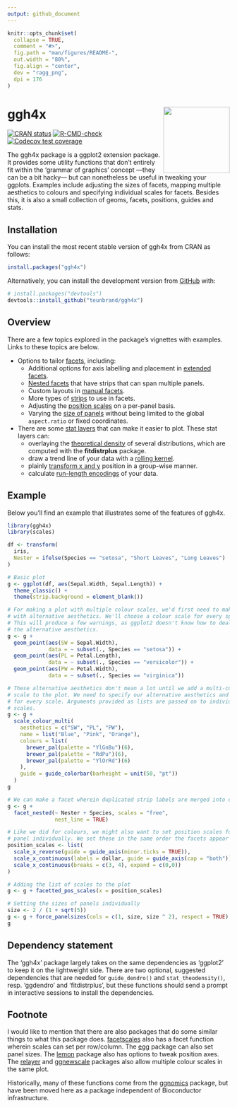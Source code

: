 ```yaml
---
output: github_document
---
```


<!-- README.md is generated from README.Rmd. Please edit that file -->

```r
knitr::opts_chunk$set(
  collapse = TRUE,
  comment = "#>",
  fig.path = "man/figures/README-",
  out.width = "80%",
  fig.align = "center",
  dev = "ragg_png",
  dpi = 176
)
```

# ggh4x <img src="man/figures/logo_300px.png" align = "right" width = "150" />

<!-- badges: start -->
[![CRAN status](https://www.r-pkg.org/badges/version/ggh4x)](https://CRAN.R-project.org/package=ggh4x)
[![R-CMD-check](https://github.com/teunbrand/ggh4x/actions/workflows/R-CMD-check.yaml/badge.svg)](https://github.com/teunbrand/ggh4x/actions/workflows/R-CMD-check.yaml)
[![Codecov test coverage](https://codecov.io/gh/teunbrand/ggh4x/graph/badge.svg)](https://app.codecov.io/gh/teunbrand/ggh4x)
<!-- badges: end -->

The ggh4x package is a ggplot2 extension package. It provides some utility functions that don't entirely fit within the 'grammar of graphics' concept ---they can be a bit hacky--- but can nonetheless be useful in tweaking your ggplots. Examples include adjusting the sizes of facets, mapping multiple aesthetics to colours and specifying individual scales for facets. Besides this, it is also a small collection of geoms, facets, positions, guides and stats.

## Installation

You can install the most recent stable version of ggh4x from CRAN as follows:

``` r
install.packages("ggh4x")
```

Alternatively, you can install the development version from [GitHub](https://github.com/) with:

``` r
# install.packages("devtools")
devtools::install_github("teunbrand/ggh4x")
```

## Overview

There are a few topics explored in the package's vignettes with examples. Links to these topics are below.

* Options to tailor [facets](https://teunbrand.github.io/ggh4x/articles/Facets.html), including:
    * Additional options for axis labelling and placement in [extended facets](https://teunbrand.github.io/ggh4x/articles/Facets.html#extended-facets-1).
    * [Nested facets](https://teunbrand.github.io/ggh4x/articles/Facets.html#nested-facets) that have strips that can span multiple panels.
    * Custom layouts in [manual facets](https://teunbrand.github.io/ggh4x/articles/Facets.html#manual-facets-1).
    * More types of [strips](https://teunbrand.github.io/ggh4x/articles/Facets.html#strips-1) to use in facets.
    * Adjusting the [position scales](https://teunbrand.github.io/ggh4x/articles/Facets.html#position-scales) on a per-panel basis.
    * Varying the [size of panels](https://teunbrand.github.io/ggh4x/articles/Facets.html#sizes) without being limited to the global `aspect.ratio` or fixed coordinates.

* There are some [stat layers](https://teunbrand.github.io/ggh4x/articles/Statistics.html) that can make it easier to plot. These stat layers can:
  * overlaying the [theoretical density](https://teunbrand.github.io/ggh4x/articles/Statistics.html#theoretical-densities) of several distributions, which are computed with the **fitdistrplus** package.
  * draw a trend line of your data with a [rolling kernel](https://teunbrand.github.io/ggh4x/articles/Statistics.html#rolling-kernels).
  * plainly [transform x and y](https://teunbrand.github.io/ggh4x/articles/Statistics.html#function-x-y) position in a group-wise manner.
  * calculate [run-length encodings](https://teunbrand.github.io/ggh4x/articles/Statistics.html#run-length-encoding) of your data.

## Example

Below you'll find an example that illustrates some of the features of ggh4x.

```r
library(ggh4x)
library(scales)

df <- transform(
  iris, 
  Nester = ifelse(Species == "setosa", "Short Leaves", "Long Leaves")
)

# Basic plot
g <- ggplot(df, aes(Sepal.Width, Sepal.Length)) +
  theme_classic() +
  theme(strip.background = element_blank())

# For making a plot with multiple colour scales, we'd first need to make layers
# with alternative aesthetics. We'll choose a colour scale for every species.
# This will produce a few warnings, as ggplot2 doesn't know how to deal with
# the alternative aesthetics.
g <- g + 
  geom_point(aes(SW = Sepal.Width),
             data = ~ subset(., Species == "setosa")) +
  geom_point(aes(PL = Petal.Length),
             data = ~ subset(., Species == "versicolor")) +
  geom_point(aes(PW = Petal.Width),
             data = ~ subset(., Species == "virginica"))

# These alternative aesthetics don't mean a lot until we add a multi-colour
# scale to the plot. We need to specify our alternative aesthetics and colours
# for every scale. Arguments provided as lists are passed on to individual 
# scales.
g <- g +
  scale_colour_multi(
    aesthetics = c("SW", "PL", "PW"),
    name = list("Blue", "Pink", "Orange"),
    colours = list(
      brewer_pal(palette = "YlGnBu")(6),
      brewer_pal(palette = "RdPu")(6),
      brewer_pal(palette = "YlOrRd")(6)
    ),
    guide = guide_colorbar(barheight = unit(50, "pt"))
  )
g
```

```r
# We can make a facet wherein duplicated strip labels are merged into one strip
g <- g + 
  facet_nested(~ Nester + Species, scales = "free",
               nest_line = TRUE)

# Like we did for colours, we might also want to set position scales for every
# panel individually. We set these in the same order the facets appear in.
position_scales <- list(
  scale_x_reverse(guide = guide_axis(minor.ticks = TRUE)),
  scale_x_continuous(labels = dollar, guide = guide_axis(cap = "both")),
  scale_x_continuous(breaks = c(3, 4), expand = c(0,0))
)

# Adding the list of scales to the plot
g <- g + facetted_pos_scales(x = position_scales)

# Setting the sizes of panels individually
size <- 2 / (1 + sqrt(5))
g <- g + force_panelsizes(cols = c(1, size, size ^ 2), respect = TRUE)
g
```

## Dependency statement

The 'ggh4x' package largely takes on the same dependencies as 'ggplot2' to keep it on the lightweight side. There are two optional, suggested dependencies that are needed for `guide_dendro()` and `stat_theodensity()`, resp. 'ggdendro' and 'fitdistrplus', but these functions should send a prompt in interactive sessions to install the dependencies.

## Footnote

I would like to mention that there are also packages that do some similar things to what this package does. [facetscales](https://github.com/zeehio/facetscales) also has a facet function wherein scales can set per row/column. The [egg](https://github.com/jwdink/egg) package can also set panel sizes. The [lemon](https://github.com/stefanedwards/lemon) package also has options to tweak position axes. The [relayer](https://github.com/clauswilke/relayer) and [ggnewscale](https://github.com/cran/ggnewscale) packages also allow multiple colour scales in the same plot.  

Historically, many of these functions come from the [ggnomics](https://github.com/teunbrand/ggnomics) package, but have been moved here as a package independent of Bioconductor infrastructure.

